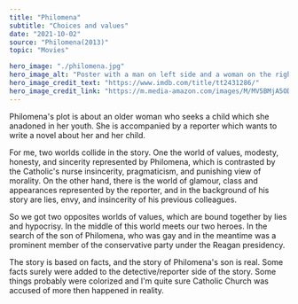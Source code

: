 ---
title: "Philomena"
subtitle: "Choices and values"
date: "2021-10-02"
source: "Philomena(2013)"
topic: "Movies"

hero_image: "./philomena.jpg"
hero_image_alt: "Poster with a man on left side and a woman on the right"
hero_image_credit_text: "https://www.imdb.com/title/tt2431286/"
hero_image_credit_link: "https://m.media-amazon.com/images/M/MV5BMjA5ODgyNzcxMV5BMl5BanBnXkFtZTgwMzkzOTYzMDE@._V1_.jpg"
---

Philomena's plot is about an older woman who seeks a child
which she anadoned in her youth. She is accompanied by a reporter which wants to write
a novel about her and her child.

For me, two worlds collide in the story. One the world
of values, modesty, honesty, and sincerity represented by Philomena, which 
is contrasted by the Catholic's nurse insincerity, pragmaticism, and punishing 
view of morality. On the other hand, there is the world of glamour, class and 
appearances represented by the reporter, and in the background of his 
story are lies, envy, and insincerity of his previous colleagues.

So we got two opposites worlds of values, which are bound together
by lies and hypocrisy. In the middle of this world meets our two heroes. In the search
of the son of Philomena, who was gay and in the meantime was a prominent member
of the conservative party under the Reagan presidency.

The story is based on facts, and the story of Philomena's son is real. Some
facts surely were added to the detective/reporter side of the story. Some things probably were colorized and I'm quite sure Catholic Church was accused of more
then happened in reality.